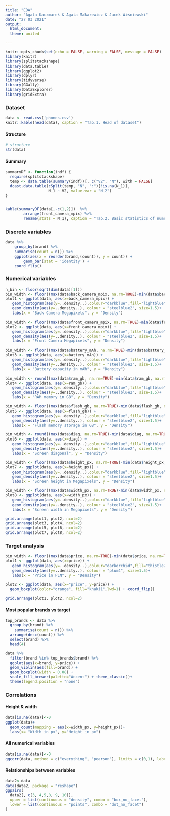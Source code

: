 ```yaml
---
title: "EDA"
author: "Agata Kaczmarek & Agata Makarewicz & Jacek Wiśniewski"
date: "27 03 2021"
output: 
  html_document:
  theme: united

---
```


```r
knitr::opts_chunk$set(echo = FALSE, warning = FALSE, message = FALSE)
library(knitr)
library(splitstackshape)
library(data.table)
library(ggplot2)
library(dplyr)
library(tidyverse)
library(GGally)
library(DataExplorer)
library(gridExtra)
```

### Dataset

```r
data <- read.csv('phones.csv')
knitr::kable(head(data), caption = "Tab.1. Head of dataset")
```

#### Structure 

```r
# structure
str(data)
```

#### Summary

```r
summaryDF <- function(indf) {
  require(splitstackshape)
  temp <- data.table(summary(indf))[, c("V2", "N"), with = FALSE]
  dcast.data.table(cSplit(temp, "N", ":")[!is.na(N_1)],
                   N_1 ~ V2, value.var = "N_2")
}


kable(summaryDF(data[,-c(1,2)])  %>% 
        arrange(front_camera_mpix) %>%
        rename(stats = N_1), caption = "Tab.2. Basic statistics of numeric variables")
```

### Discrete variables 

```r
data %>% 
	group_by(brand) %>% 
	summarise(count = n()) %>%
	ggplot(aes(x = reorder(brand,(count)), y = count)) + 
		geom_bar(stat = 'identity') +
    coord_flip()  
```

### Numerical variables

```r

n_bin <- floor(sqrt(dim(data)[1]))
bin_width <- floor((max(data$back_camera_mpix, na.rm=TRUE)-min(data$back_camera_mpix, na.rm=TRUE))/n_bin)
plot1 <- ggplot(data, aes(x=back_camera_mpix)) +   
   geom_histogram(aes(y=..density..),colour="darkblue",fill="lightblue", binwidth = bin_width, boundary = 0) + 
   geom_density(aes(y=..density..), colour = "steelblue2", size=1.5)+
   labs(x = "Back Camera Megapixels", y = "Density")

bin_width <- floor((max(data$front_camera_mpix, na.rm=TRUE)-min(data$front_camera_mpix, na.rm=TRUE))/n_bin)
plot2 <- ggplot(data, aes(x=front_camera_mpix)) +   
   geom_histogram(aes(y=..density..),colour="darkblue",fill="lightblue", binwidth = bin_width, boundary = 0) + 
   geom_density(aes(y=..density..), colour = "steelblue2", size=1.5)+
   labs(x = "Front Camera Megapixels", y = "Density")

bin_width <- floor((max(data$battery_mAh, na.rm=TRUE)-min(data$battery_mAh, na.rm=TRUE))/n_bin)
plot3 <- ggplot(data, aes(x=battery_mAh)) +   
   geom_histogram(aes(y=..density..),colour="darkblue",fill="lightblue", binwidth = bin_width, boundary = 0) + 
   geom_density(aes(y=..density..), colour = "steelblue2", size=1.5)+
   labs(x = "Battery capacity in mAh", y = "Density")

bin_width <- round((max(data$ram_gb, na.rm=TRUE)-min(data$ram_gb, na.rm=TRUE))/n_bin, 1)
plot4 <- ggplot(data, aes(x=ram_gb)) +   
   geom_histogram(aes(y=..density..),colour="darkblue",fill="lightblue", binwidth = bin_width, boundary = 0) + 
   geom_density(aes(y=..density..), colour = "steelblue2", size=1.5)+
   labs(x = "RAM memory in GB", y = "Density")

bin_width <- floor((max(data$flash_gb, na.rm=TRUE)-min(data$flash_gb, na.rm=TRUE))/n_bin)
plot5 <- ggplot(data, aes(x=flash_gb)) +   
   geom_histogram(aes(y=..density..),colour="darkblue",fill="lightblue", binwidth = bin_width, boundary = 0) + 
   geom_density(aes(y=..density..), colour = "steelblue2", size=1.5)+
   labs(x = "Flash memory storage in GB", y = "Density")

bin_width <- round((max(data$diag, na.rm=TRUE)-min(data$diag, na.rm=TRUE))/n_bin, 1)
plot6 <- ggplot(data, aes(x=diag)) +   
   geom_histogram(aes(y=..density..),colour="darkblue",fill="lightblue", binwidth = bin_width, boundary = 0) + 
   geom_density(aes(y=..density..), colour = "steelblue2", size=1.5)+
   labs(x = "Screen diagonal", y = "Density")

bin_width <- floor((max(data$height_px, na.rm=TRUE)-min(data$height_px, na.rm=TRUE))/n_bin)
plot7 <- ggplot(data, aes(x=height_px)) +   
   geom_histogram(aes(y=..density..),colour="darkblue",fill="lightblue", binwidth = bin_width, boundary = 0) + 
   geom_density(aes(y=..density..), colour = "steelblue2", size=1.5)+
   labs(x = "Screen height in Megapixels", y = "Density")

bin_width <- floor((max(data$width_px, na.rm=TRUE)-min(data$width_px, na.rm=TRUE))/n_bin)
plot8 <- ggplot(data, aes(x=width_px)) +   
   geom_histogram(aes(y=..density..),colour="darkblue",fill="lightblue", binwidth = bin_width, boundary = 0) + 
   geom_density(aes(y=..density..), colour = "steelblue2", size=1.5)+
   labs(x = "Screen width in Megapixels", y = "Density")

grid.arrange(plot1, plot2, ncol=2)
grid.arrange(plot3, plot4, ncol=2)
grid.arrange(plot5, plot6, ncol=2)
grid.arrange(plot7, plot8, ncol=2)
```

### Target analysis

```r
bin_width <- floor((max(data$price, na.rm=TRUE)-min(data$price, na.rm=TRUE))/n_bin)
plot1 <- ggplot(data, aes(x=price)) +   
   geom_histogram(aes(y=..density..),colour="darkorchid",fill="thistle2", binwidth = bin_width, boundary = 0) + 
   geom_density(aes(y=..density..), colour = "plum4", size=1.5)+
   labs(x = "Price in PLN", y = "Density")

plot2 <- ggplot(data, aes(x="price", y=price)) +
  geom_boxplot(color="orange", fill="khaki1",lwd=1) + coord_flip()

grid.arrange(plot1, plot2, ncol=2)
```

#### Most popular brands vs target 

```r
top_brands <- data %>% 
  group_by(brand) %>% 
	summarise(count = n()) %>%
  arrange(desc(count)) %>%
  select(brand) %>%
  head(4)

data %>% 
  filter(brand %in% top_brands$brand) %>%
  ggplot(aes(x=brand, y=price)) + 
  geom_violin(aes(fill=brand)) +
  geom_boxplot(width = 0.08) +
  scale_fill_brewer(palette="Accent") + theme_classic()+
  theme(legend.position = "none")
```

### Correlations

#### Height & width

```r
data[is.na(data)]<-0
ggplot(data)+
  geom_count(mapping = aes(x=width_px, y=height_px))+
  labs(x= "Width in px", y="Height in px")

```

#### All numerical variables

```r
data[is.na(data)]<-0
ggcorr(data, method = c("everything", "pearson"), limits = c(0,1), label = TRUE, layout.exp = 2, hjust = 0.75)
```

#### Relationships between variables

```r
data2<-data
data(data2, package = "reshape")
ggpairs(
  data2[, c(3, 4,5,8, 9, 10)],
  upper = list(continuous = "density", combo = "box_no_facet"),
  lower = list(continuous = "points", combo = "dot_no_facet")
)

```